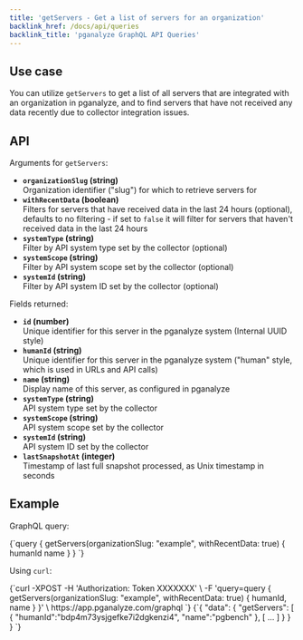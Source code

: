 ```yaml
---
title: 'getServers - Get a list of servers for an organization'
backlink_href: /docs/api/queries
backlink_title: 'pganalyze GraphQL API Queries'
---
```


## Use case

You can utilize `getServers` to get a list of all servers that are integrated with an organization in pganalyze, and to find servers that have not received any data recently due to collector integration issues.

## API

Arguments for `getServers`:

* **`organizationSlug` (string)**<br/>Organization identifier ("slug") for which to retrieve servers for
* **`withRecentData` (boolean)**<br/>Filters for servers that have received data in the last 24 hours (optional), defaults to no filtering - if set to `false` it will filter for servers that haven't received data in the last 24 hours
* **`systemType` (string)**<br/>Filter by API system type set by the collector (optional)
* **`systemScope` (string)**<br/>Filter by API system scope set by the collector (optional)
* **`systemId` (string)**<br/>Filter by API system ID set by the collector (optional)

Fields returned:

* **`id` (number)**<br/>Unique identifier for this server in the pganalyze system (Internal UUID style)
* **`humanId` (string)**<br/>Unique identifier for this server in the pganalyze system ("human" style, which is used in URLs and API calls)
* **`name` (string)**<br/>Display name of this server, as configured in pganalyze
* **`systemType` (string)**<br />API system type set by the collector
* **`systemScope` (string)**<br />API system scope set by the collector
* **`systemId` (string)**<br />API system ID set by the collector
* **`lastSnapshotAt` (integer)**<br />Timestamp of last full snapshot processed, as Unix timestamp in seconds

## Example

GraphQL query:

<CodeBlock language="graphql">
{`query {
  getServers(organizationSlug: "example", withRecentData: true) {
    humanId
    name
  }
}
`}
</CodeBlock>

Using `curl`:

<CodeBlock language="bash">
{`curl -XPOST -H 'Authorization: Token XXXXXXX' \
  -F 'query=query { getServers(organizationSlug: "example", withRecentData: true) { humanId, name } }' \
  https://app.pganalyze.com/graphql
`}
</CodeBlock>

<CodeBlock language="json">
{`{
  "data": {
    "getServers": [
      {
        "humanId":"bdp4m73ysjgefke7i2dgkenzi4",
        "name":"pgbench"
      },
      [ ... ]
    }
  }
}
`}
</CodeBlock>
